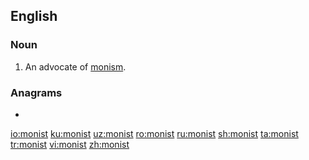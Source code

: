 ==English==

===Noun===
{{en-noun}}

# An advocate of [[monism]].

===Anagrams===
* {{l|en|inmost}}

[[io:monist]]
[[ku:monist]]
[[uz:monist]]
[[ro:monist]]
[[ru:monist]]
[[sh:monist]]
[[ta:monist]]
[[tr:monist]]
[[vi:monist]]
[[zh:monist]]